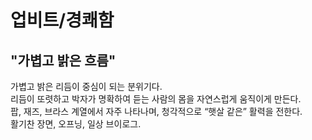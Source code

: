 # 업비트/경쾌함
## "가볍고 밝은 흐름"
가볍고 밝은 리듬이 중심이 되는 분위기다.  
리듬이 또렷하고 박자가 명확하여 듣는 사람의 몸을 자연스럽게 움직이게 만든다.  
팝, 재즈, 브라스 계열에서 자주 나타나며, 청각적으로 “햇살 같은” 활력을 전한다.  
활기찬 장면, 오프닝, 일상 브이로그.  